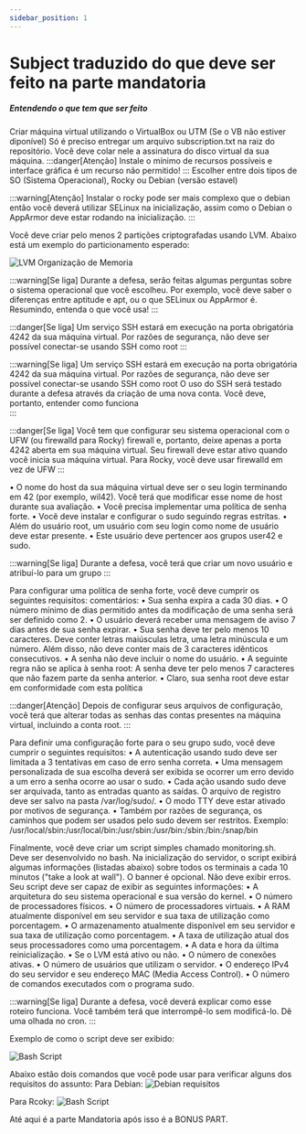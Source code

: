 ```yaml
---
sidebar_position: 1
---
```


# Subject traduzido do que deve ser feito na parte mandatoria

##### Entendendo o que tem que ser feito

Criar máquina virtual utilizando o VirtualBox ou UTM (Se o VB não estiver diponível)
Só é preciso entregar um arquivo subscription.txt na raiz do repositório. Você
deve colar nele a assinatura do disco virtual da sua máquina.
:::danger[Atenção]
Instale o mínimo de recursos possíveis e interface gráfica é um recurso não permitido!
:::
Escolher entre dois tipos de SO (Sistema Operacional), Rocky ou Debian (versão estavel)

:::warning[Atenção]
Instalar o rocky pode ser mais complexo que o debian então você deverá utilizar SELinux na inicialização, assim como o Debian o AppArmor deve estar rodando na inicialização.
:::

Você deve criar pelo menos 2 partições criptografadas usando LVM. Abaixo está um exemplo do
particionamento esperado:

![LVM Organização de Memoria](./img/init.png)

:::warning[Se liga]
Durante a defesa, serão feitas algumas perguntas sobre o
sistema operacional que você escolheu. Por exemplo, você deve saber o
diferenças entre aptitude e apt, ou o que SELinux ou AppArmor
é. Resumindo, entenda o que você usa!
:::

:::danger[Se liga]
Um serviço SSH estará em execução na porta obrigatória 4242 da sua máquina virtual.
Por razões de segurança, não deve ser possível conectar-se usando SSH como root
:::

:::warning[Se liga]
Um serviço SSH estará em execução na porta obrigatória 4242 da sua máquina virtual.
Por razões de segurança, não deve ser possível conectar-se usando SSH como root
O uso do SSH será testado durante a defesa através da criação de uma nova conta. Você deve, portanto, entender como funciona    
:::

:::danger[Se liga]
Você tem que configurar seu sistema operacional com o UFW (ou firewalld para Rocky) firewall e, portanto, deixe apenas a porta 4242 aberta em sua máquina virtual.
Seu firewall deve estar ativo quando você inicia sua máquina virtual.
Para Rocky, você deve usar firewalld em vez de UFW
:::

• O nome do host da sua máquina virtual deve ser o seu login terminando em 42 (por exemplo, wil42). Você terá que modificar esse nome de host durante sua avaliação.
• Você precisa implementar uma política de senha forte.
• Você deve instalar e configurar o sudo seguindo regras estritas.
• Além do usuário root, um usuário com seu login como nome de usuário deve estar presente.
• Este usuário deve pertencer aos grupos user42 e sudo.

:::warning[Se liga]
Durante a defesa, você terá que criar um novo usuário e atribuí-lo para um grupo
:::

Para configurar uma política de senha forte, você deve cumprir os seguintes requisitos:
comentários:
• Sua senha expira a cada 30 dias.
• O número mínimo de dias permitido antes da modificação de uma senha será ser definido como 2.
• O usuário deverá receber uma mensagem de aviso 7 dias antes de sua senha expirar.
• Sua senha deve ter pelo menos 10 caracteres. Deve conter letras maiúsculas letra, uma letra minúscula e um número. Além disso, não deve conter mais de 3 caracteres idênticos consecutivos.
• A senha não deve incluir o nome do usuário.
• A seguinte regra não se aplica à senha root: A senha deve ter pelo menos 7 caracteres que não fazem parte da senha anterior.
• Claro, sua senha root deve estar em conformidade com esta política

:::danger[Atenção]
Depois de configurar seus arquivos de configuração, você terá que alterar todas as senhas das contas presentes na máquina virtual, incluindo a conta root.
:::

Para definir uma configuração forte para o seu grupo sudo, você deve cumprir o seguintes requisitos:
• A autenticação usando sudo deve ser limitada a 3 tentativas em caso de erro senha correta.
• Uma mensagem personalizada de sua escolha deverá ser exibida se ocorrer um erro devido a um erro a senha ocorre ao usar o sudo.
• Cada ação usando sudo deve ser arquivada, tanto as entradas quanto as saídas. O arquivo de registro deve ser salvo na pasta /var/log/sudo/.
• O modo TTY deve estar ativado por motivos de segurança.
• Também por razões de segurança, os caminhos que podem ser usados ​​pelo sudo devem ser restritos.
Exemplo:
/usr/local/sbin:/usr/local/bin:/usr/sbin:/usr/bin:/sbin:/bin:/snap/bin

Finalmente, você deve criar um script simples chamado monitoring.sh. Deve ser desenvolvido no bash.
Na inicialização do servidor, o script exibirá algumas informações (listadas abaixo) sobre todos os terminais a cada 10 minutos ("take a look at wall"). O banner é opcional. Não deve exibir erros.
Seu script deve ser capaz de exibir as seguintes informações:
• A arquitetura do seu sistema operacional e sua versão do kernel.
• O número de processadores físicos.
• O número de processadores virtuais.
• A RAM atualmente disponível em seu servidor e sua taxa de utilização como porcentagem.
• O armazenamento atualmente disponível em seu servidor e sua taxa de utilização como porcentagem.
• A taxa de utilização atual dos seus processadores como uma porcentagem.
• A data e hora da última reinicialização.
• Se o LVM está ativo ou não.
• O número de conexões ativas.
• O número de usuários que utilizam o servidor.
• O endereço IPv4 do seu servidor e seu endereço MAC (Media Access Control).
• O número de comandos executados com o programa sudo.

:::warning[Se liga]
Durante a defesa, você deverá explicar como esse roteiro funciona. Você também terá que interrompê-lo sem modificá-lo.
Dê uma olhada no cron.
:::

Exemplo de como o script deve ser exibido:

![Bash Script](./img/scriptbash.png)

Abaixo estão dois comandos que você pode usar para verificar alguns dos requisitos do assunto:
Para Debian:
![Debian requisitos](./img/debianreq.png)

Para Rcoky:
![Bash Script](./img/rockyreq.png)

Até aqui é a parte Mandatoria após isso é a BONUS PART.